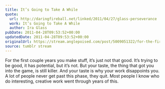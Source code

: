 ```yaml
---
title: It’s Going to Take A While
quote:
  url: http://daringfireball.net/linked/2011/04/27/glass-perseverance
  work: It’s Going to Take A While
  author: Ira Glass
pubDate: 2011-04-28T09:53:52+00:00
updatedDate: 2011-04-28T09:53:52+00:00
originalUrl: https://stream.anglepoised.com/post/5009051322/for-the-first-couple-years-you-make-stuff-its
source: tumblr stream
---
```


For the first couple years you make stuff, it’s just not that good. It’s trying to be good, it has potential, but it’s not. But your taste, the thing that got you into the game, is still killer. And your taste is why your work disappoints you. A lot of people never get past this phase, they quit. Most people I know who do interesting, creative work went through years of this.
